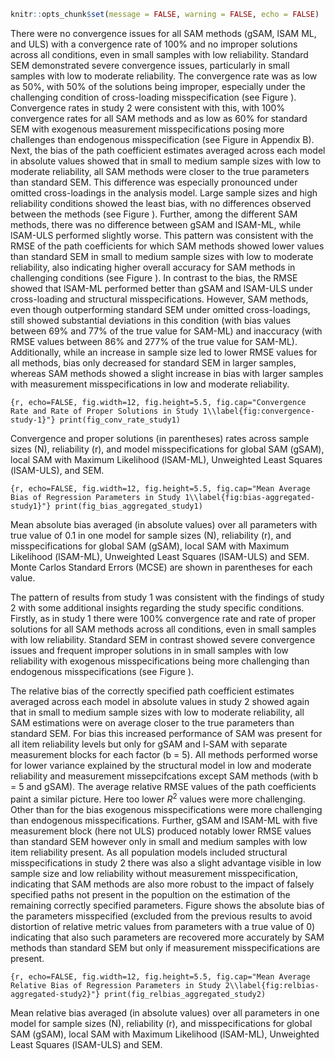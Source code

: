 \setlength{\parindent}{1.27cm}
```r
knitr::opts_chunk$set(message = FALSE, warning = FALSE, echo = FALSE)
```

There were no convergence issues for all SAM methods (gSAM, lSAM ML, and ULS) with a convergence rate of 100% and no improper solutions across all conditions, even in small samples with low reliability. Standard SEM demonstrated severe convergence issues, particularly in small samples with low to moderate reliability. The convergence rate was as low as 50%, with 50% of the solutions being improper, especially under the challenging condition of cross-loading misspecification (see Figure \ref{fig:convergence-study-1}). Convergence rates in study 2 were consistent with this, with 100% convergence rates for all SAM methods and as low as 60% for standard SEM with exogenous measurement misspecifications posing more challenges than endogenous misspecification (see Figure \ref{fig:convergence-study-2} in Appendix B).
Next, the bias of the path coefficient estimates averaged across each model in absolute values showed that in small to medium sample sizes with low to moderate reliability, all SAM methods were closer to the true parameters than standard SEM. This difference was especially pronounced under omitted cross-loadings in the analysis model.
Large sample sizes and high reliability conditions showed the least bias, with no differences observed between the methods (see Figure \ref{fig:bias-aggregated-study1}). Further, among the different SAM methods, there was no difference between gSAM and lSAM-ML, while lSAM-ULS performed slightly worse.
This pattern was consistent with the RMSE of the path coefficients for which SAM methods showed lower values than standard SEM in small to medium sample sizes with low to moderate reliability, also indicating higher overall accuracy for SAM methods in challenging conditions (see Figure \ref{fig:rmse-aggregated-study1}). In contrast to the bias, the RMSE showed that lSAM-ML performed better than gSAM and lSAM-ULS under cross-loading and structural misspecifications. However, SAM methods, even though outperforming standard SEM under omitted cross-loadings, still showed substantial deviations in this condition (with bias values between 69% and 77% of the true value for SAM-ML) and inaccuracy (with RMSE values between 86% and 277% of the true value for SAM-ML). Additionally, while an increase in sample size led to lower RMSE values for all methods, bias only decreased for standard SEM in larger samples, whereas SAM methods showed a slight increase in bias with larger samples with measurement misspecifications in low and moderate reliability.

\blandscape
::: {fig-cr-s1}
```{r, echo=FALSE, fig.width=12, fig.height=5.5, fig.cap="Convergence Rate and Rate of Proper Solutions in Study 1\\label{fig:convergence-study-1}"}
print(fig_conv_rate_study1)
```

::: {fig-note}
\raggedright \textit{Note.} Convergence and proper solutions (in parentheses) rates across sample sizes (N), reliability (r), and model misspecifications for global SAM (gSAM), local SAM with Maximum Likelihood (lSAM-ML), Unweighted Least Squares (lSAM-ULS), and SEM.
:::
:::

::: {fig-bias-aggregated-study1}
```{r, echo=FALSE, fig.width=12, fig.height=5.5, fig.cap="Mean Average Bias of Regression Parameters in Study 1\\label{fig:bias-aggregated-study1}"}
print(fig_bias_aggregated_study1)
```

:::{fig-note}
\raggedright \textit{Note.} Mean absolute bias averaged (in absolute values) over all parameters with true value of 0.1 in one model for sample sizes (N), reliability (r), and misspecifications for global SAM (gSAM), local SAM with Maximum Likelihood (lSAM-ML), Unweighted Least Squares (lSAM-ULS) and SEM. Monte Carlos Standard Errors (MCSE) are shown in parentheses for each value.
:::
:::
\elandscape

The pattern of results from study 1 was consistent with the findings of study 2 with some additional insights regarding the study specific conditions. Firstly, as in study 1 there were 100% convergence rate and rate of proper solutions for all SAM methods across all conditions, even in small samples with low reliability. Standard SEM in contrast showed severe convergence issues and frequent improper solutions in in small samples with low reliability with exogenous misspecifications being more challenging than endogenous misspecifications (see Figure \ref{fig:convergence-study-2}).

The relative bias of the correctly specified path coefficient estimates averaged across each model in absolute values in study 2 showed again that in small to medium sample sizes with low to moderate reliability, all SAM estimations were on average closer to the true parameters than standard SEM. For bias this increased performance of SAM was present for all item reliability levels but only for gSAM and l-SAM with separate measurement blocks for each factor (b = 5). All methods performed worse for lower variance explained by the structural model in low and moderate reliability and measurement missepcifcations except SAM methods (with b = 5 and gSAM). The average relative RMSE values of the path coefficients paint a similar picture. Here too lower $R^2$ values were more challenging. Other than for the bias exogenous misspecifications were more challenging than endogenous misspecifications. Further, gSAM and lSAM-ML with five measurement block (here not ULS) produced notably lower RMSE values than standard SEM however only in small and medium samples with low item reliability present.
As all population models included structural misspecifications in study 2 there was also a slight advantage visible in low sample size and low reliability without measurement misspecification, indicating that SAM methods are also more robust to the impact of falsely specified paths not present in the popultion on the estimation of the remaining correctly specified parameters.
Figure \ref{fig:bias-misspecified-study2} shows the absolute bias of the parameters misspecified (excluded from the previous results to avoid distortion of relative metric values from parameters with a true value of 0) indicating that also such parameters are recovered more accurately by SAM methods than standard SEM but only if measurement misspecifications are present.

::: {fig-relbias-aggregated-study2}
```{r, echo=FALSE, fig.width=12, fig.height=5.5, fig.cap="Mean Average Relative Bias of Regression Parameters in Study 2\\label{fig:relbias-aggregated-study2}"}
print(fig_relbias_aggregated_study2)
```

:::{fig-note}
\raggedright \textit{Note.} Mean relative bias averaged (in absolute values) over all parameters in one model for sample sizes (N), reliability (r), and misspecifications for global SAM (gSAM), local SAM with Maximum Likelihood (lSAM-ML), Unweighted Least Squares (lSAM-ULS) and SEM.
:::
:::